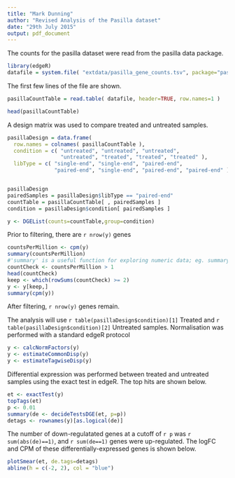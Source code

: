 ```yaml
---
title: "Mark Dunning"
author: "Revised Analysis of the Pasilla dataset"
date: "29th July 2015"
output: pdf_document
---
```


The counts for the pasilla dataset were read from the pasilla data package.

```r
library(edgeR)
datafile = system.file( "extdata/pasilla_gene_counts.tsv", package="pasilla" )
```

The first few lines of the file are shown.


```r
pasillaCountTable = read.table( datafile, header=TRUE, row.names=1 )

head(pasillaCountTable)
```

A design matrix was used to compare treated and untreated samples.

```r
pasillaDesign = data.frame(
  row.names = colnames( pasillaCountTable ),
  condition = c( "untreated", "untreated", "untreated",
                 "untreated", "treated", "treated", "treated" ),
  libType = c( "single-end", "single-end", "paired-end",
               "paired-end", "single-end", "paired-end", "paired-end" ) )


pasillaDesign
pairedSamples = pasillaDesign$libType == "paired-end"
countTable = pasillaCountTable[ , pairedSamples ]
condition = pasillaDesign$condition[ pairedSamples ]
```

```r
y <- DGEList(counts=countTable,group=condition)
```
Prior to filtering, there are `r nrow(y)` genes


```r
countsPerMillion <- cpm(y)
summary(countsPerMillion)
#'summary' is a useful function for exploring numeric data; eg. summary(1:100)
countCheck <- countsPerMillion > 1
head(countCheck)
keep <- which(rowSums(countCheck) >= 2)
y <- y[keep,]
summary(cpm(y))
```

After filtering, `r nrow(y)` genes remain.

The analysis will use `r table(pasillaDesign$condition)[1]`  Treated and `r table(pasillaDesign$condition)[2]`  Untreated samples. Normalisation was performed with a standard edgeR protocol

```r

y <- calcNormFactors(y)
y <- estimateCommonDisp(y)
y <- estimateTagwiseDisp(y)
```


Differential expression was performed between treated and untreated samples using the exact test in edgeR.
The top hits are shown below.
```r
et <- exactTest(y)
topTags(et)
p <- 0.01
summary(de <- decideTestsDGE(et, p=p))
detags <- rownames(y)[as.logical(de)]
```

The number of down-regulatated genes at a cutoff of `r p` was `r sum(abs(de)==1)`, and `r sum(de==1)` genes were up-regulated. The
logFC and CPM of these differentially-expressed genes is shown below.


```r
plotSmear(et, de.tags=detags)
abline(h = c(-2, 2), col = "blue")
```

